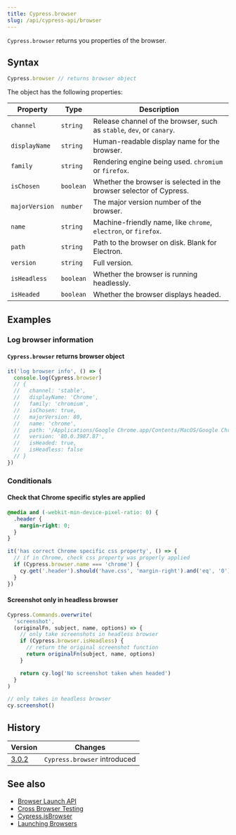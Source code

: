 ```yaml
---
title: Cypress.browser
slug: /api/cypress-api/browser
---
```


`Cypress.browser` returns you properties of the browser.

## Syntax

```javascript
Cypress.browser // returns browser object
```

The object has the following properties:

| Property       | Type      | Description                                                           |
| -------------- | --------- | --------------------------------------------------------------------- |
| `channel`      | `string`  | Release channel of the browser, such as `stable`, `dev`, or `canary`. |
| `displayName`  | `string`  | Human-readable display name for the browser.                          |
| `family`       | `string`  | Rendering engine being used. `chromium` or `firefox`.                 |
| `isChosen`     | `boolean` | Whether the browser is selected in the browser selector of Cypress.   |
| `majorVersion` | `number`  | The major version number of the browser.                              |
| `name`         | `string`  | Machine-friendly name, like `chrome`, `electron`, or `firefox`.       |
| `path`         | `string`  | Path to the browser on disk. Blank for Electron.                      |
| `version`      | `string`  | Full version.                                                         |
| `isHeadless`   | `boolean` | Whether the browser is running headlessly.                            |
| `isHeaded`     | `boolean` | Whether the browser displays headed.                                  |

## Examples

### Log browser information

#### `Cypress.browser` returns browser object

```js
it('log browser info', () => {
  console.log(Cypress.browser)
  // {
  //   channel: 'stable',
  //   displayName: 'Chrome',
  //   family: 'chromium',
  //   isChosen: true,
  //   majorVersion: 80,
  //   name: 'chrome',
  //   path: '/Applications/Google Chrome.app/Contents/MacOS/Google Chrome',
  //   version: '80.0.3987.87',
  //   isHeaded: true,
  //   isHeadless: false
  // }
})
```

### Conditionals

#### Check that Chrome specific styles are applied

```css
@media and (-webkit-min-device-pixel-ratio: 0) {
  .header {
    margin-right: 0;
  }
}
```

```javascript
it('has correct Chrome specific css property', () => {
  // if in Chrome, check css property was properly applied
  if (Cypress.browser.name === 'chrome') {
    cy.get('.header').should('have.css', 'margin-right').and('eq', '0')
  }
})
```

#### Screenshot only in headless browser

```javascript
Cypress.Commands.overwrite(
  'screenshot',
  (originalFn, subject, name, options) => {
    // only take screenshots in headless browser
    if (Cypress.browser.isHeadless) {
      // return the original screenshot function
      return originalFn(subject, name, options)
    }

    return cy.log('No screenshot taken when headed')
  }
)

// only takes in headless browser
cy.screenshot()
```

## History

| Version                                     | Changes                      |
| ------------------------------------------- | ---------------------------- |
| [3.0.2](/guides/references/changelog#3-0-2) | `Cypress.browser` introduced |

## See also

- [Browser Launch API](/api/plugins/browser-launch-api)
- [Cross Browser Testing](/guides/guides/cross-browser-testing)
- [Cypress.isBrowser](/api/cypress-api/isbrowser)
- [Launching Browsers](/guides/guides/launching-browsers)
